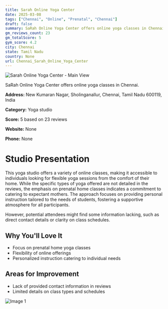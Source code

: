 ```yaml
---
title: Sarah Online Yoga Center
date: 2025-03-08
tags: ["Chennai", "Online", "Prenatal", "Chennai"]  
draft: false
summary: SaRah Online Yoga Center offers online yoga classes in Chennai.
gm_reviews_count: 23
gm_totalScore: 5
gym_score: 4.2
city: Chennai
state: Tamil Nadu
country: None
url: Chennai_Sarah_Online_Yoga_Center
---
```


<div className="aspect-[16/9] relative my-8">
  <img 
    src="https://streetviewpixels-pa.googleapis.com/v1/thumbnail?panoid=FlPrt-MzEpAb6Pli7erufw&cb_client=maps_sv.tactile.gps&w=203&h=100&yaw=281.6065&pitch=0&thumbfov=100"
    alt="Sarah Online Yoga Center - Main View"
    className="object-cover absolute inset-0 w-full h-full rounded-lg"
  />
</div>

SaRah Online Yoga Center offers online yoga classes in Chennai.

**Address:** New Kumaran Nagar, Sholinganallur, Chennai, Tamil Nadu 600119, India

**Category:** Yoga studio

**Score:** 5 based on 23 reviews

**Website:** None

**Phone:** None

# Studio Presentation

This yoga studio offers a variety of online classes, making it accessible to individuals looking for flexible yoga sessions from the comfort of their home. While the specific types of yoga offered are not detailed in the reviews, the emphasis on prenatal home classes indicates a commitment to catering to expectant mothers. The approach focuses on providing personal instruction tailored to the needs of students, fostering a supportive atmosphere for all participants.

However, potential attendees might find some information lacking, such as direct contact details or clarity on class schedules.

## Why You'll Love It

- Focus on prenatal home yoga classes
- Flexibility of online offerings
- Personalized instruction catering to individual needs

## Areas for Improvement

- Lack of provided contact information in reviews
- Limited details on class types and schedules

<div className="grid grid-cols-1 xl:grid-cols-2 gap-4 my-8">
<div className="aspect-[4/3] relative"><img src="https://lh5.googleusercontent.com/p/AF1QipM8rDp_7yzEWPl43vJWXKguoyOQKvgRMphYJ4aT=w1920-h1080-k-no" alt="Image 1" className="object-cover absolute inset-0 w-full h-full rounded-lg" /></div>
</div>